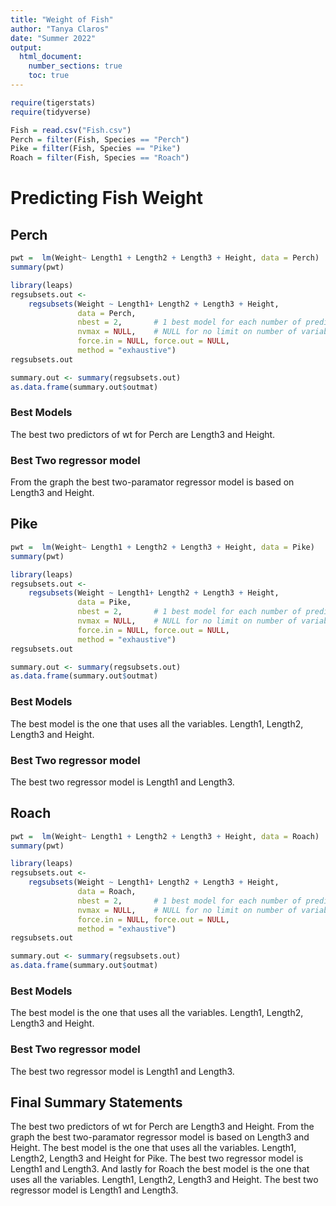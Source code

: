 ```yaml
---
title: "Weight of Fish"
author: "Tanya Claros"
date: "Summer 2022"
output: 
  html_document:
    number_sections: true
    toc: true
---
```




```r
require(tigerstats)
require(tidyverse)

Fish = read.csv("Fish.csv")
Perch = filter(Fish, Species == "Perch")
Pike = filter(Fish, Species == "Pike")
Roach = filter(Fish, Species == "Roach")
```

# Predicting Fish Weight

## Perch

```r

pwt =  lm(Weight~ Length1 + Length2 + Length3 + Height, data = Perch)
summary(pwt)
```

```r
library(leaps)
regsubsets.out <-
    regsubsets(Weight ~ Length1+ Length2 + Length3 + Height,
               data = Perch,
               nbest = 2,       # 1 best model for each number of predictors
               nvmax = NULL,    # NULL for no limit on number of variables
               force.in = NULL, force.out = NULL,
               method = "exhaustive")
regsubsets.out
```

```r
summary.out <- summary(regsubsets.out)
as.data.frame(summary.out$outmat)
```

### Best Models

The best two predictors of wt for Perch are Length3 and Height.


### Best Two regressor model

From the graph the best two-paramator regressor model is based on Length3 and Height.


## Pike
```r

pwt =  lm(Weight~ Length1 + Length2 + Length3 + Height, data = Pike)
summary(pwt)
```

```r
library(leaps)
regsubsets.out <-
    regsubsets(Weight ~ Length1+ Length2 + Length3 + Height,
               data = Pike,
               nbest = 2,       # 1 best model for each number of predictors
               nvmax = NULL,    # NULL for no limit on number of variables
               force.in = NULL, force.out = NULL,
               method = "exhaustive")
regsubsets.out
```

```r
summary.out <- summary(regsubsets.out)
as.data.frame(summary.out$outmat)
```


### Best Models

The best model is the one that uses all the variables. Length1, Length2, Length3 and Height.

### Best Two regressor model

The best two regressor model is Length1 and Length3.

## Roach

```r

pwt =  lm(Weight~ Length1 + Length2 + Length3 + Height, data = Roach)
summary(pwt)
```

```r
library(leaps)
regsubsets.out <-
    regsubsets(Weight ~ Length1+ Length2 + Length3 + Height,
               data = Roach,
               nbest = 2,       # 1 best model for each number of predictors
               nvmax = NULL,    # NULL for no limit on number of variables
               force.in = NULL, force.out = NULL,
               method = "exhaustive")
regsubsets.out
```

```r
summary.out <- summary(regsubsets.out)
as.data.frame(summary.out$outmat)
```

### Best Models

The best model is the one that uses all the variables. Length1, Length2, Length3 and Height.

### Best Two regressor model

The best two regressor model is Length1 and Length3.

## Final Summary Statements
The best two predictors of wt for Perch are Length3 and Height. From the graph the best two-paramator regressor model is based on Length3 and Height. The best model is the one that uses all the variables. Length1, Length2, Length3 and Height for Pike. The best two regressor model is Length1 and Length3. And lastly for Roach the best model is the one that uses all the variables. Length1, Length2, Length3 and Height. The best two regressor model is Length1 and Length3.
